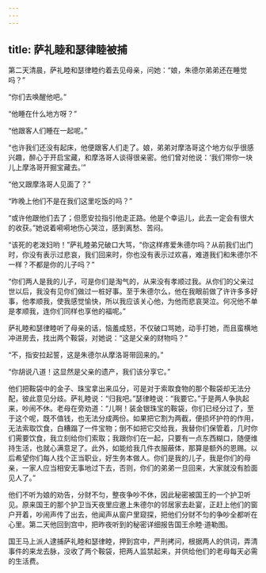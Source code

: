 ```yaml
---
---
---
```

title: 萨礼睦和瑟律睦被捕
---




第二天清晨，萨礼睦和瑟律睦约着去见母亲，问她：“娘，朱德尔弟弟还在睡觉吗？”

“你们去唤醒他吧。”

“他睡在什么地方呀？”

“他跟客人们睡在一起呢。”

“也许我们还没有起床，他便跟客人们走了。娘，弟弟对摩洛哥这个地方似乎很感兴趣，醉心于开启宝藏，和摩洛哥人谈得很亲密。他们曾对他说：‘我们带你一块儿上摩洛哥开掘宝藏去。’”

“他又跟摩洛哥人见面了？”

“昨晚上他们不是在我们这里吃饭的吗？”

“或许他跟他们去了；但愿安拉指引他走正路。他是个幸运儿，此去一定会有很大的收获。”她说着嗬嗬地伤心哭泣，感到离愁、苦闷。

“该死的老泼妇哟！”萨礼睦弟兄破口大骂，“你这样疼爱朱德尔吗？从前我们出门时，你没有表示过悲哀，我们回来时，你也没有表示过欢喜，难道我们和朱德尔不一样？不都是你的儿子吗？”

“你们两人是我的儿子，可是你们是淘气的，从来没有孝顺过我。从你们的父亲过世以后，我没有见你们做过一桩好事。至于朱德尔么，他在我眼前做了许许多多好事，他孝顺我，使我感觉愉快，所以我应该关心他，为他而悲哀哭泣。何况他不单是孝顺我，连你们同样也享他的福呢。”

萨礼睦和瑟律睦听了母亲的话，恼羞成怒，不仅破口骂她，动手打她，而且蛮横地冲进房去，找出两个鞍袋，对她说：“这是父亲的财物吗？”

“不，指安拉起誓，这是朱德尔从摩洛哥带回来的。”

“你胡说八道！这显然是父亲的遗产，我们该分享它。”

他们把鞍袋中的金子、珠宝拿出来瓜分，可是对于索取食物的那个鞍袋却无法分配，彼此意见分歧。萨礼睦说：“归我吧。”瑟律睦说：“我要它。”于是两人争执起来，吵闹不休。老母在旁劝道：“儿啊！装金银珠宝的鞍袋，你们已经分过了，至于这个呢，既不值钱，也无法分成两份。如果把它割为两截，便损坏护符的作用，无法索取饮食，白糟蹋了一件宝物；倒不如把它交给我，我替你们保管着，几时你们需要饮食，我立刻给你们索取；我跟你们在一起，只要有一点东西糊口，随便维持生活，也就心满意足了。此外，如能给我几件衣服蔽体，那算是额外的恩赐。以后希望你们每人找个正当职业，好生务本做人。你们是我的儿子，我是你们的母亲，一家人应当相安无事地过下去，否则，你们的弟弟一旦回来，大家就没有脸面见人了。”

他们不听为娘的劝告，分财不匀，整夜争吵不休，因此秘密被国王的一个护卫听见。原来国王的那个护卫当天夜里应邀上朱德尔的邻居家去赴宴，正赶上他们的窗户开着，吵闹声传了出去，他闻声从窗户里窥探，把他们分财不匀的争吵全都听在心里。第二天他回到宫中，把昨夜听到的秘密详细报告国王佘睦·道勒图。

国王马上派人逮捕萨礼睦和瑟律睦，押到宫中，严刑拷问，根据两人的供词，弄清事件的来龙去脉，没收了两个鞍袋，把两人监禁起来，并供给他们的老母每天必需的生活费。